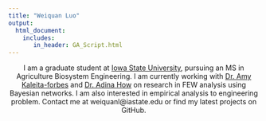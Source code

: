 ```yaml
---
title: "Weiquan Luo"
output: 
  html_document:
    includes:
       in_header: GA_Script.html
---
```


<style type="text/css">

h1.title {
  font-size: 38px;
  color: DarkRed;
  text-align: center;
}

</style>

<center>
I am a graduate student at [Iowa State University](https://www.abe.iastate.edu), pursuing an MS in Agriculture Biosystem Engineering. I am currently working with [Dr. Amy Kaleita-forbes](kaleita@iastate.edu) and [Dr. Adina How]() on research in FEW analysis using Bayesian networks. I am also interested in empirical analysis to engineering problem. Contact me at weiquanl@iastate.edu or find my latest projects on GitHub.
</center>


